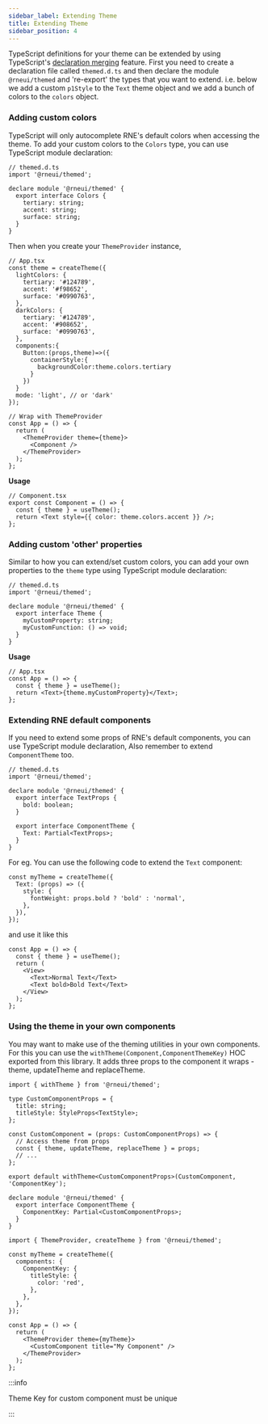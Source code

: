 ```yaml
---
sidebar_label: Extending Theme
title: Extending Theme
sidebar_position: 4
---
```


TypeScript definitions for your theme can be extended by using TypeScript's [declaration merging](https://www.typescriptlang.org/docs/handbook/declaration-merging.html) feature. First you need to create a declaration file called `themed.d.ts` and then declare the module `@rneui/themed` and 're-export' the types that you want to extend. i.e. below we add a custom `p1Style` to the `Text` theme object and we add a bunch of colors to the `colors` object.

### Adding custom colors

TypeScript will only autocomplete RNE's default colors when accessing the theme. To add your custom colors to the `Colors` type, you can use TypeScript module declaration:

```tsx
// themed.d.ts
import '@rneui/themed';

declare module '@rneui/themed' {
  export interface Colors {
    tertiary: string;
    accent: string;
    surface: string;
  }
}
```

Then when you create your `ThemeProvider` instance,

```tsx
// App.tsx
const theme = createTheme({
  lightColors: {
    tertiary: '#124789',
    accent: '#f98652',
    surface: '#0990763',
  },
  darkColors: {
    tertiary: '#124789',
    accent: '#908652',
    surface: '#0990763',
  },
  components:{
    Button:(props,theme)=>({
      containerStyle:{
        backgroundColor:theme.colors.tertiary
      }
    })
  }
  mode: 'light', // or 'dark'
});

// Wrap with ThemeProvider
const App = () => {
  return (
    <ThemeProvider theme={theme}>
      <Component />
    </ThemeProvider>
  );
};
```

**Usage**

```tsx
// Component.tsx
export const Component = () => {
  const { theme } = useTheme();
  return <Text style={{ color: theme.colors.accent }} />;
};
```

### Adding custom 'other' properties

Similar to how you can extend/set custom colors, you can add your own properties to the `theme` type using TypeScript module declaration:

```tsx
// themed.d.ts
import '@rneui/themed';

declare module '@rneui/themed' {
  export interface Theme {
    myCustomProperty: string;
    myCustomFunction: () => void;
  }
}
```

**Usage**

```tsx
// App.tsx
const App = () => {
  const { theme } = useTheme();
  return <Text>{theme.myCustomProperty}</Text>;
};
```

### Extending RNE default components

If you need to extend some props of RNE's default components, you can use TypeScript module declaration, Also remember to extend `ComponentTheme` too.

```tsx
// themed.d.ts
import '@rneui/themed';

declare module '@rneui/themed' {
  export interface TextProps {
    bold: boolean;
  }

  export interface ComponentTheme {
    Text: Partial<TextProps>;
  }
}
```

For eg. You can use the following code to extend the `Text` component:

```tsx
const myTheme = createTheme({
  Text: (props) => ({
    style: {
      fontWeight: props.bold ? 'bold' : 'normal',
    },
  }),
});
```

and use it like this

```tsx
const App = () => {
  const { theme } = useTheme();
  return (
    <View>
      <Text>Normal Text</Text>
      <Text bold>Bold Text</Text>
    </View>
  );
};
```

### Using the theme in your own components

You may want to make use of the theming utilities in your own components. For this you can use the `withTheme(Component,ComponentThemeKey)` HOC exported from this library. It adds three props to the component it wraps - theme, updateTheme and replaceTheme.

```tsx
import { withTheme } from '@rneui/themed';

type CustomComponentProps = {
  title: string;
  titleStyle: StyleProps<TextStyle>;
};

const CustomComponent = (props: CustomComponentProps) => {
  // Access theme from props
  const { theme, updateTheme, replaceTheme } = props;
  // ...
};

export default withTheme<CustomComponentProps>(CustomComponent, 'ComponentKey');

declare module '@rneui/themed' {
  export interface ComponentTheme {
    ComponentKey: Partial<CustomComponentProps>;
  }
}
```

```tsx
import { ThemeProvider, createTheme } from '@rneui/themed';

const myTheme = createTheme({
  components: {
    ComponentKey: {
      titleStyle: {
        color: 'red',
      },
    },
  },
});

const App = () => {
  return (
    <ThemeProvider theme={myTheme}>
      <CustomComponent title="My Component" />
    </ThemeProvider>
  );
};
```

:::info

Theme Key for custom component must be unique

:::

